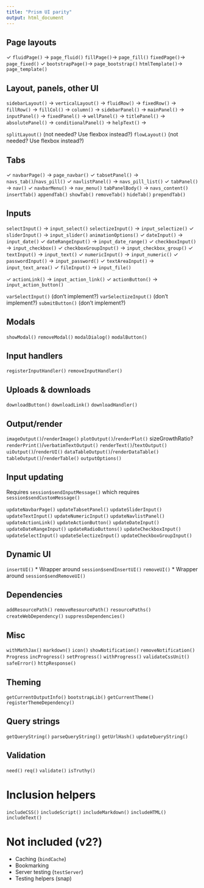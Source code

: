 ```yaml
---
title: "Prism UI parity"
output: html_document
---
```


## Page layouts

✓ `fluidPage()` -> `page_fluid()`
`fillPage()`-> `page_fill()`
`fixedPage()`-> `page_fixed()`
✓ `bootstrapPage()`-> `page_bootstrap()`
`htmlTemplate()`-> `page_template()`

## Layout, panels, other UI

`sidebarLayout()` ->
`verticalLayout()` ->
`fluidRow()` ->
`fixedRow()` ->
`fillRow()` ->
`fillCol()` ->
`column()` ->
`sidebarPanel()` ->
`mainPanel()` ->
`inputPanel()` ->
`fixedPanel()` ->
`wellPanel()` ->
`titlePanel()` ->
`absolutePanel()` ->
`conditionalPanel()` ->
`helpText()` ->

`splitLayout()` (not needed? Use flexbox instead?)
`flowLayout()` (not needed? Use flexbox instead?)

## Tabs

✓ `navbarPage()` -> `page_navbar()`
✓ `tabsetPanel()` -> `navs_tab()`/`navs_pill()`
✓ `navlistPanel()` -> `navs_pill_list()`
✓ `tabPanel()` -> `nav()`
✓ `navbarMenu()` -> `nav_menu()`
`tabPanelBody()` -> `navs_content()`
`insertTab()`
`appendTab()`
`showTab()`
`removeTab()`
`hideTab()`
`prependTab()`

## Inputs

`selectInput()` -> `input_select()`
`selectizeInput()` -> `input_selectize()`
✓ `sliderInput()` -> `input_slider()`
  `animationOptions()`
✓ `dateInput()` -> `input_date()`
✓ `dateRangeInput()` -> `input_date_range()`
✓ `checkboxInput()` -> `input_checkbox()`
✓ `checkboxGroupInput()` -> `input_checkbox_group()`
✓ `textInput()` ->  `input_text()`
✓ `numericInput()` -> `input_numeric()`
✓ `passwordInput()` -> `input_password()`
✓ `textAreaInput()` -> `input_text_area()`
✓ `fileInput()` -> `input_file()`

✓ `actionLink()` -> `input_action_link()`
✓ `actionButton()` -> `input_action_button()`

`varSelectInput()` (don't implement?)
`varSelectizeInput()` (don't implement?)
`submitButton()` (don't implement?)

## Modals

`showModal()`
`removeModal()`
`modalDialog()`
`modalButton()`

## Input handlers

`registerInputHandler()`
`removeInputHandler()`

## Uploads & downloads

`downloadButton()`
`downloadLink()`
`downloadHandler()`

## Output/render

`imageOutput()`/`renderImage()`
`plotOutput()`/`renderPlot()`
  sizeGrowthRatio?
`renderPrint()`/`verbatimTextOutput()`
`renderText()`/`textOutput()`
`uiOutput()`/`renderUI()`
`dataTableOutput()`/`renderDataTable()`
`tableOutput()`/`renderTable()`
`outputOptions()`

## Input updating

Requires `session$sendInputMessage()` which requires `session$sendCustomMessage()`

`updateNavbarPage()`
`updateTabsetPanel()`
`updateSliderInput()`
`updateTextInput()`
`updateNumericInput()`
`updateNavlistPanel()`
`updateActionLink()`
`updateActionButton()`
`updateDateInput()`
`updateDateRangeInput()`
`updateRadioButtons()`
`updateCheckboxInput()`
`updateSelectInput()`
`updateSelectizeInput()`
`updateCheckboxGroupInput()`


## Dynamic UI

`insertUI()`
  * Wrapper around `session$sendInsertUI()`
`removeUI()`
  * Wrapper around `session$sendRemoveUI()`

## Dependencies

`addResourcePath()`
`removeResourcePath()`
`resourcePaths()`
`createWebDependency()`
`suppressDependencies()`

## Misc

`withMathJax()`
`markdown()`
`icon()`
`showNotification()`
`removeNotification()`
`Progress`
  `incProgress()`
  `setProgress()`
  `withProgress()`
`validateCssUnit()`
`safeError()`
`httpResponse()`

## Theming

`getCurrentOutputInfo()`
`bootstrapLib()`
`getCurrentTheme()`
`registerThemeDependency()`

## Query strings

`getQueryString()`
`parseQueryString()`
`getUrlHash()`
`updateQueryString()`

## Validation

`need()`
`req()`
`validate()`
`isTruthy()`

# Inclusion helpers

`includeCSS()`
`includeScript()`
`includeMarkdown()`
`includeHTML()`
`includeText()`

# Not included (v2?)

* Caching (`bindCache`)
* Bookmarking
* Server testing (`testServer`)
* Testing helpers (snap)
